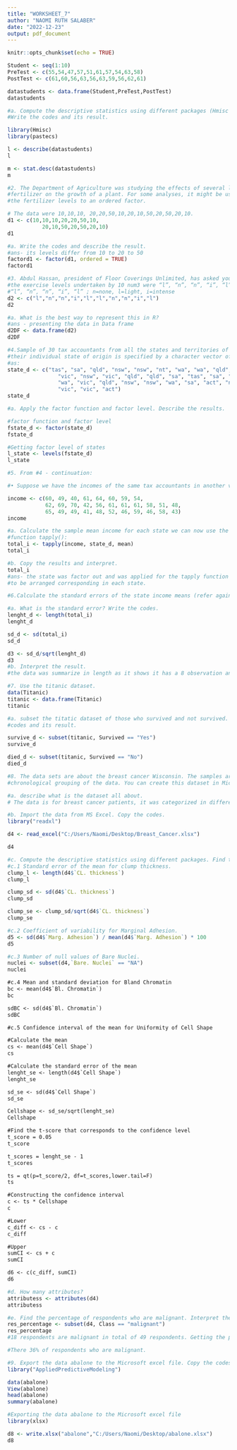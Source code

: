 ---
title: "WORKSHEET_7"
author: "NAOMI RUTH SALABER"
date: "2022-12-23"
output: pdf_document
---

```{r setup, include=FALSE}
knitr::opts_chunk$set(echo = TRUE)
```

```{r data}
Student <- seq(1:10)
PreTest <- c(55,54,47,57,51,61,57,54,63,58)
PostTest <- c(61,60,56,63,56,63,59,56,62,61)

datastudents <- data.frame(Student,PreTest,PostTest)
datastudents
```

```{r lib}
#a. Compute the descriptive statistics using different packages (Hmisc and pastecs).
#Write the codes and its result.

library(Hmisc)
library(pastecs)
```

```{r 1hmisc}
l <- describe(datastudents)
l
```

```{r 1pastecs}
m <- stat.desc(datastudents)
m
```

```{r 2}
#2. The Department of Agriculture was studying the effects of several levels of a
#fertilizer on the growth of a plant. For some analyses, it might be useful to convert
#the fertilizer levels to an ordered factor.

# The data were 10,10,10, 20,20,50,10,20,10,50,20,50,20,10.
d1 <- c(10,10,10,20,20,50,10,
           20,10,50,20,50,20,10)
d1
```

```{r 2a}
#a. Write the codes and describe the result.
#ans- its levels differ from 10 to 20 to 50
factord1 <- factor(d1, ordered = TRUE)
factord1
```

```{r 3}
#3. Abdul Hassan, president of Floor Coverings Unlimited, has asked you to study
#the exercise levels undertaken by 10 num3 were “l”, “n”, “n”, “i”, “l” ,
#“l”, “n”, “n”, “i”, “l” ; n=none, l=light, i=intense
d2 <- c("l","n","n","i","l","l","n","n","i","l")
d2
```

```{r 3a}
#a. What is the best way to represent this in R?
#ans - presenting the data in Data frame
d2DF <- data.frame(d2)
d2DF
```

```{r 4}
#4.Sample of 30 tax accountants from all the states and territories of Australia and
#their individual state of origin is specified by a character vector of state mnemonics
#as:
state_d <- c("tas", "sa", "qld", "nsw", "nsw", "nt", "wa", "wa", "qld",
                "vic", "nsw", "vic", "qld", "qld", "sa", "tas", "sa", "nt",
                "wa", "vic", "qld", "nsw", "nsw", "wa", "sa", "act", "nsw",
                "vic", "vic", "act")
state_d 
```

```{r 4a}
#a. Apply the factor function and factor level. Describe the results.

#factor function and factor level
fstate_d <- factor(state_d)
fstate_d
```

```{r 4aa}
#Getting factor level of states
l_state <- levels(fstate_d)
l_state
```

```{r 5}
#5. From #4 - continuation:

#• Suppose we have the incomes of the same tax accountants in another vector (insuitably large units of money)

income <- c(60, 49, 40, 61, 64, 60, 59, 54,
            62, 69, 70, 42, 56, 61, 61, 61, 58, 51, 48,
            65, 49, 49, 41, 48, 52, 46, 59, 46, 58, 43)
income
```

```{r 5a}
#a. Calculate the sample mean income for each state we can now use the special
#function tapply():
total_i <- tapply(income, state_d, mean)
total_i
```

```{r 5b}
#b. Copy the results and interpret.
total_i
#ans- the state was factor out and was applied for the tapply function in order for the income 
#to be arranged corresponding in each state.
```

```{r 6a}
#6.Calculate the standard errors of the state income means (refer again to number 3)

#a. What is the standard error? Write the codes.
lenght_d <- length(total_i)
lenght_d

sd_d <- sd(total_i)
sd_d

d3 <- sd_d/sqrt(lenght_d)
d3
#b. Interpret the result.
#the data was summarize in length as it shows it has a 8 observation and was also summarize by getting its standard deviation along with its standard of errors.
```

```{r 7}
#7. Use the titanic dataset.
data(Titanic)
titanic <- data.frame(Titanic)
titanic
```

```{r 7a}
#a. subset the titatic dataset of those who survived and not survived. Show the
#codes and its result.

survive_d <- subset(titanic, Survived == "Yes")
survive_d

died_d <- subset(titanic, Survived == "No")
died_d
```

```{r 8b}
#8. The data sets are about the breast cancer Wisconsin. The samples arrive periodically as Dr. Wolberg reports his clinical cases. The database therefore reflects this
#chronological grouping of the data. You can create this dataset in Microsoft Excel.

#a. describe what is the dataset all about.
# The data is for breast cancer patients, it was categorized in different types of breasts cancer and how serious it's state, the number of patients was also organized under the different category of breast cancer

#b. Import the data from MS Excel. Copy the codes.
library("readxl")

d4 <- read_excel("C:/Users/Naomi/Desktop/Breast_Cancer.xlsx") 

d4
```

```{r 8c}
#c. Compute the descriptive statistics using different packages. Find the values of:
#c.1 Standard error of the mean for clump thickness.
clump_l <- length(d4$`CL. thickness`)
clump_l

clump_sd <- sd(d4$`CL. thickness`)
clump_sd

clump_se <- clump_sd/sqrt(d4$`CL. thickness`)
clump_se
```

```{r 8cc}
#c.2 Coefficient of variability for Marginal Adhesion.
d5 <- sd(d4$`Marg. Adhesion`) / mean(d4$`Marg. Adhesion`) * 100
d5
```

```{r 8ccc}
#c.3 Number of null values of Bare Nuclei.
nuclei <- subset(d4,`Bare. Nuclei` == "NA")
nuclei
```

```{8 cccc}
#c.4 Mean and standard deviation for Bland Chromatin
bc <- mean(d4$`Bl. Chromatin`)
bc

sdBC <- sd(d4$`Bl. Chromatin`)
sdBC
```

```{8 ccccc}
#c.5 Confidence interval of the mean for Uniformity of Cell Shape

#Calculate the mean
cs <- mean(d4$`Cell Shape`)
cs

#Calculate the standard error of the mean
lenght_se <- length(d4$`Cell Shape`)
lenght_se

sd_se <- sd(d4$`Cell Shape`)
sd_se

Cellshape <- sd_se/sqrt(lenght_se)
Cellshape

#Find the t-score that corresponds to the confidence level
t_score = 0.05
t_score

t_scores = lenght_se - 1
t_scores

ts = qt(p=t_score/2, df=t_scores,lower.tail=F)
ts

#Constructing the confidence interval
c <- ts * Cellshape
c

#Lower
c_diff <- cs - c
c_diff

#Upper
sumCI <- cs + c
sumCI

d6 <- c(c_diff, sumCI)
d6
```

```{r 8d}
#d. How many attributes?
attributess <- attributes(d4)
attributess
```

```{r 8e}
#e. Find the percentage of respondents who are malignant. Interpret the results.
res_percentage <- subset(d4, Class == "malignant")
res_percentage
#18 respondents are malignant in total of 49 respondents. Getting the percentage 18 / 49 * 100 / 49 * 100

#There 36% of respondents who are malignant.
```

```{r 9}
#9. Export the data abalone to the Microsoft excel file. Copy the codes.
library("AppliedPredictiveModeling")

data(abalone)
View(abalone)
head(abalone)
summary(abalone)
```

```{r export}
#Exporting the data abalone to the Microsoft excel file
library(xlsx)

d8 <- write.xlsx("abalone","C:/Users/Naomi/Desktop/abalone.xlsx") 
d8
```


